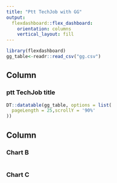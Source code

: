 ```yaml
---
title: "Ptt TechJob with GG"
output: 
  flexdashboard::flex_dashboard:
    orientation: columns
    vertical_layout: fill
---
```


```r
library(flexdashboard)
gg_table<-readr::read_csv("gg.csv")
```

Column {data-width=650}
-----------------------------------------------------------------------

### ptt TechJob title


```r
DT::datatable(gg_table, options = list(
  pageLength = 25,scrollY = '90%'
))
```


Column {data-width=350}
-----------------------------------------------------------------------

### Chart B

```r

```

### Chart C

```r

```

